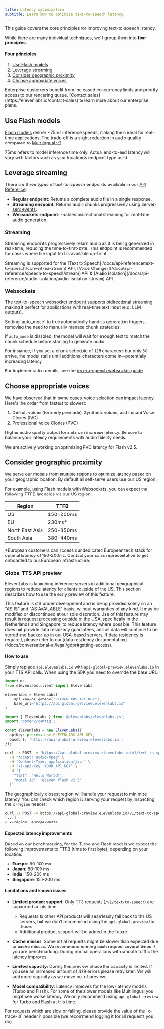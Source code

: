 ```yaml
---
title: Latency optimization
subtitle: Learn how to optimize text-to-speech latency.
---
```


This guide covers the core principles for improving text-to-speech latency.

While there are many individual techniques, we'll group them into **four principles**.

<h4>Four principles</h4>

1. [Use Flash models](#use-flash-models)
2. [Leverage streaming](#leverage-streaming)
3. [Consider geographic proximity](#consider-geographic-proximity)
4. [Choose appropriate voices](#choose-appropriate-voices)

<Success>
Enterprise customers benefit from increased concurrency limits and priority access to our rendering queue. [Contact sales](https://elevenlabs.io/contact-sales) to learn more about our enterprise
plans.

</Success>

## Use Flash models

[Flash models](/docs/models#flash-v25) deliver ~75ms inference speeds, making them ideal for real-time applications. The trade-off is a slight reduction in audio quality compared to [Multilingual v2](/docs/models#multilingual-v2).

<Info>
  75ms refers to model inference time only. Actual end-to-end latency will vary with factors such as
  your location & endpoint type used.
</Info>

## Leverage streaming

There are three types of text-to-speech endpoints available in our [API Reference](/docs/api-reference):

- **Regular endpoint**: Returns a complete audio file in a single response.
- **Streaming endpoint**: Returns audio chunks progressively using [Server-sent events](https://html.spec.whatwg.org/multipage/server-sent-events.html#server-sent-events).
- **Websockets endpoint**: Enables bidirectional streaming for real-time audio generation.

### Streaming

Streaming endpoints progressively return audio as it is being generated in real-time, reducing the time-to-first-byte. This endpoint is recommended for cases where the input text is available up-front.

<Info>
  Streaming is supported for the [Text to
  Speech](/docs/api-reference/text-to-speech/convert-as-stream) API, [Voice
  Changer](/docs/api-reference/speech-to-speech/stream) API & [Audio
  Isolation](/docs/api-reference/audio-isolation/audio-isolation-stream) API.
</Info>

### Websockets

The [text-to-speech websocket endpoint](/docs/api-reference#text-to-speech-websocket) supports bidirectional streaming making it perfect for applications with real-time text input (e.g. LLM outputs).

<Tip>
  Setting `auto_mode` to true automatically handles generation triggers, removing the need to
  manually manage chunk strategies.
</Tip>

If `auto_mode` is disabled, the model will wait for enough text to match the chunk schedule before starting to generate audio.

For instance, if you set a chunk schedule of 125 characters but only 50 arrive, the model stalls until additional characters come in—potentially increasing latency.

For implementation details, see the [text-to-speech websocket guide](/docs/api-reference#text-to-speech-websocket).

## Choose appropriate voices

We have observed that in some cases, voice selection can impact latency. Here's the order from fastest to slowest:

1. Default voices (formerly premade), Synthetic voices, and Instant Voice Clones (IVC)
2. Professional Voice Clones (PVC)

Higher audio quality output formats can increase latency. Be sure to balance your latency requirements with audio fidelity needs.

<Info>We are actively working on optimizing PVC latency for Flash v2.5.</Info>

## Consider geographic proximity

We serve our models from multiple regions to optimize latency based on your geographic location.
By default all self-serve users use our US region.

For example, using Flash models with Websockets, you can expect the following TTFB latencies via our US region:

| Region          | TTFB      |
| --------------- | --------- |
| US              | 150-200ms |
| EU              | 230ms\*   |
| North East Asia | 250-350ms |
| South Asia      | 380-440ms |

<Info>
  *European customers can access our dedicated European tech stack for optimal latency of 150-200ms.
  Contact your sales representative to get onboarded to our European infrastructure.
</Info>

### Global TTS API preview

ElevenLabs is launching inference servers in additional geographical regions to reduce latency for clients outside of the US. This section describes how to use the early preview of this feature.

<Warning>
  This feature is still under development and is being provided solely on an "AS IS" and "AS
  AVAILABLE" basis, without warranties of any kind. It may be modified or discontinued at our sole
  discretion.
</Warning>

<Info>
  Use of this feature may result in request processing outside of the USA, specifically in the
  Netherlands and Singapore, to reduce latency where possible. This feature does not provide data
  residency guarantees, and all data will continue to be stored and backed up in our USA-based
  servers. If data residency is required, please refer to our [data residency
  documentation](/docs/conversational-ai/legal/gdpr#getting-access).
</Info>

#### How to use

Simply replace `api.elevenlabs.io` with `api-global-preview.elevenlabs.io` in your TTS API calls. When using the SDK you need to override the base URL.

<CodeBlocks>

```python
import os
from elevenlabs.client import ElevenLabs

elevenlabs = ElevenLabs(
    api_key=os.getenv("ELEVENLABS_API_KEY"),
    base_url="https://api-global-preview.elevenlabs.io"
)

```

```typescript
import { ElevenLabs } from '@elevenlabs/elevenlabs-js';
import 'dotenv/config';

const elevenlabs = new ElevenLabs({
  apiKey: process.env.ELEVENLABS_API_KEY,
  baseUrl: 'https://api-global-preview.elevenlabs.io',
});
```

```bash cURL
curl -X POST -v "https://api-global-preview.elevenlabs.io/v1/text-to-speech/{voice_id}" \
  -H "Accept: audio/mpeg" \
  -H "Content-Type: application/json" \
  -H "xi-api-key: YOUR_API_KEY" \
  -d '{
    "text": "Hello World!",
    "model_id": "eleven_flash_v2_5"
  }'
```

</CodeBlocks>

The geographically closest region will handle your request to minimize latency. You can check which region is serving your request by inspecting the `x-region` header:

```bash
curl -X POST -v https://api-global-preview.elevenlabs.io/v1/text-to-speech/...
[...]
< x-region: europe-west4
```

#### Expected latency improvements

Based on our benchmarking, for the Turbo and Flash models we expect the following improvements to TTFB (time to first byte), depending on your location:

- **Europe**: 80-100 ms
- **Japan**: 80-100 ms
- **India**: 150-200 ms
- **Singapore**: 150-200 ms

#### Limitations and known issues

- **Limited product support**: Only TTS requests (`/v1/text-to-speech`) are supported at this time.

  - Requests to other API products will seamlessly fall back to the US servers, but we don't recommend using the `api-global-preview` for those.
  - Additional product support will be added in the future.

- **Cache misses**: Some initial requests might be slower than expected due to cache misses. We recommend running each request several times if you are benchmarking. During normal operations with smooth traffic the latency improves.

- **Limited capacity**: During this preview phase the capacity is limited. If you see an increased amount of 429 errors please retry later. We will add more capacity as we move out of preview.

- **Model compatibility**: Latency improves for the low-latency models (Turbo and Flash). For some of the slower models like Multilingual you might see worse latency. We only recommend using `api-global-preview` for Turbo and Flash at this time.

<Tip>
  For requests which are slow or failing, please provide the value of the `x-trace-id` header if
  possible (we recommend logging it for all requests you do).
</Tip>
